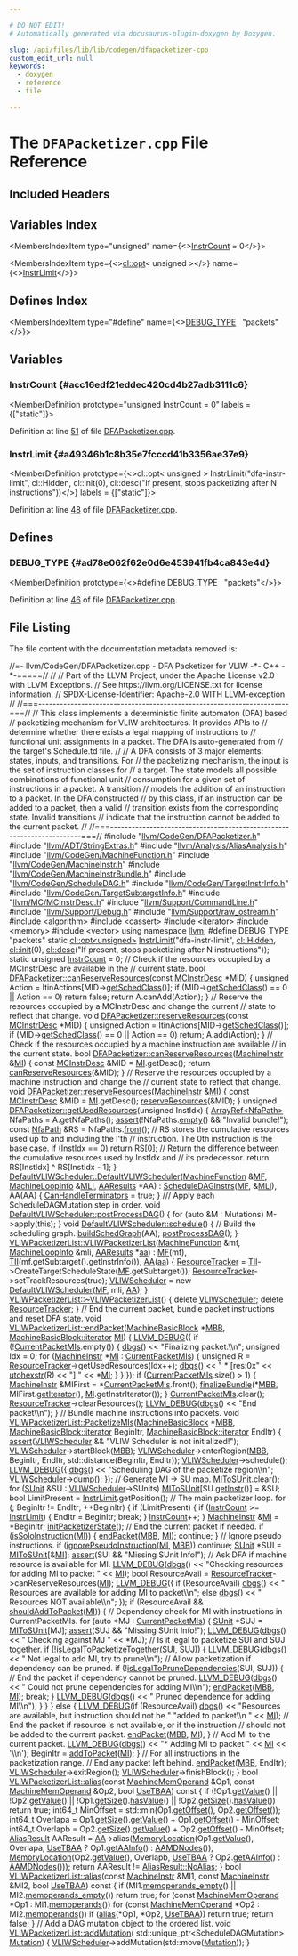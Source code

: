 ```yaml
---

# DO NOT EDIT!
# Automatically generated via docusaurus-plugin-doxygen by Doxygen.

slug: /api/files/lib/lib/codegen/dfapacketizer-cpp
custom_edit_url: null
keywords:
  - doxygen
  - reference
  - file

---
```





# The `DFAPacketizer.cpp` File Reference

<DoxygenPage pluginConfig={pluginConfig}>



## Included Headers

<IncludesList>
<IncludesListItem
  filePath="llvm/CodeGen/DFAPacketizer.h"
  permalink="/docs/api/files/include/include/llvm/include/llvm/codegen/dfapacketizer-h"
  isLocal="true" />
<IncludesListItem
  filePath="llvm/ADT/StringExtras.h"
  permalink="/docs/api/files/include/include/llvm/include/llvm/adt/stringextras-h"
  isLocal="true" />
<IncludesListItem
  filePath="llvm/Analysis/AliasAnalysis.h"
  permalink="/docs/api/files/include/include/llvm/include/llvm/analysis/aliasanalysis-h"
  isLocal="true" />
<IncludesListItem
  filePath="llvm/CodeGen/MachineFunction.h"
  permalink="/docs/api/files/include/include/llvm/include/llvm/codegen/machinefunction-h"
  isLocal="true" />
<IncludesListItem
  filePath="llvm/CodeGen/MachineInstr.h"
  permalink="/docs/api/files/include/include/llvm/include/llvm/codegen/machineinstr-h"
  isLocal="true" />
<IncludesListItem
  filePath="llvm/CodeGen/MachineInstrBundle.h"
  permalink="/docs/api/files/include/include/llvm/include/llvm/codegen/machineinstrbundle-h"
  isLocal="true" />
<IncludesListItem
  filePath="llvm/CodeGen/ScheduleDAG.h"
  permalink="/docs/api/files/include/include/llvm/include/llvm/codegen/scheduledag-h"
  isLocal="true" />
<IncludesListItem
  filePath="llvm/CodeGen/TargetInstrInfo.h"
  permalink="/docs/api/files/include/include/llvm/include/llvm/codegen/targetinstrinfo-h"
  isLocal="true" />
<IncludesListItem
  filePath="llvm/CodeGen/TargetSubtargetInfo.h"
  permalink="/docs/api/files/include/include/llvm/include/llvm/codegen/targetsubtargetinfo-h"
  isLocal="true" />
<IncludesListItem
  filePath="llvm/MC/MCInstrDesc.h"
  permalink="/docs/api/files/include/include/llvm/include/llvm/mc/mcinstrdesc-h"
  isLocal="true" />
<IncludesListItem
  filePath="llvm/Support/CommandLine.h"
  permalink="/docs/api/files/include/include/llvm/include/llvm/support/commandline-h"
  isLocal="true" />
<IncludesListItem
  filePath="llvm/Support/Debug.h"
  permalink="/docs/api/files/include/include/llvm/include/llvm/support/debug-h"
  isLocal="true" />
<IncludesListItem
  filePath="llvm/Support/raw_ostream.h"
  permalink="/docs/api/files/include/include/llvm/include/llvm/support/raw-ostream-h"
  isLocal="true" />
<IncludesListItem
  filePath="algorithm"
  permalink=""
  isLocal="false" />
<IncludesListItem
  filePath="cassert"
  permalink=""
  isLocal="false" />
<IncludesListItem
  filePath="iterator"
  permalink=""
  isLocal="false" />
<IncludesListItem
  filePath="memory"
  permalink=""
  isLocal="false" />
<IncludesListItem
  filePath="vector"
  permalink=""
  isLocal="false" />
</IncludesList>

## Variables Index

<MembersIndex>

<MembersIndexItem
  type="unsigned"
  name={<><a href="#acc16edf21eddec420cd4b27adb3111c6">InstrCount</a> = 0</>}>
</MembersIndexItem>

<MembersIndexItem
  type={<><a href="/docs/api/classes/llvm/cl/opt">cl::opt</a>&lt; unsigned &gt;</>}
  name={<><a href="#a49346b1c8b35e7fcccd41b3356ae37e9">InstrLimit</a></>}>
</MembersIndexItem>

</MembersIndex>

## Defines Index

<MembersIndex>

<MembersIndexItem
  type="#define"
  name={<><a href="#ad78e062f62e0d6e453941fb4ca843e4d">DEBUG&#95;TYPE</a>&nbsp;&nbsp;&nbsp;&quot;packets&quot;</>}>
</MembersIndexItem>

</MembersIndex>


<SectionDefinition>

## Variables

### InstrCount {#acc16edf21eddec420cd4b27adb3111c6}

<MemberDefinition
  prototype="unsigned InstrCount = 0"
  labels = {["static"]}>

Definition at line <a href="#l00051">51</a> of file <a href="/docs/api/files/lib/lib/codegen/dfapacketizer-cpp">DFAPacketizer.cpp</a>.
</MemberDefinition>

### InstrLimit {#a49346b1c8b35e7fcccd41b3356ae37e9}

<MemberDefinition
  prototype={<>cl::opt&lt; unsigned &gt; InstrLimit(&quot;dfa-instr-limit&quot;, cl::Hidden, cl::init(0), cl::desc(&quot;If present, stops packetizing after N instructions&quot;))</>}
  labels = {["static"]}>

Definition at line <a href="#l00048">48</a> of file <a href="/docs/api/files/lib/lib/codegen/dfapacketizer-cpp">DFAPacketizer.cpp</a>.
</MemberDefinition>

</SectionDefinition>

<SectionDefinition>

## Defines

### DEBUG&#95;TYPE {#ad78e062f62e0d6e453941fb4ca843e4d}

<MemberDefinition
  prototype={<>#define DEBUG&#95;TYPE&nbsp;&nbsp;&nbsp;&quot;packets&quot;</>}>

Definition at line <a href="#l00046">46</a> of file <a href="/docs/api/files/lib/lib/codegen/dfapacketizer-cpp">DFAPacketizer.cpp</a>.
</MemberDefinition>

</SectionDefinition>

## File Listing

The file content with the documentation metadata removed is:

<ProgramListing>

<Link id="l00001" /><CodeLine lineNumber="1"><span class="doxyHighlightComment">//=- llvm/CodeGen/DFAPacketizer.cpp - DFA Packetizer for VLIW -&#42;- C++ -&#42;-=====//</span></CodeLine>
<Link id="l00002" /><CodeLine lineNumber="2"><span class="doxyHighlightComment">//</span></CodeLine>
<Link id="l00003" /><CodeLine lineNumber="3"><span class="doxyHighlightComment">// Part of the LLVM Project, under the Apache License v2.0 with LLVM Exceptions.</span></CodeLine>
<Link id="l00004" /><CodeLine lineNumber="4"><span class="doxyHighlightComment">// See https://llvm.org/LICENSE.txt for license information.</span></CodeLine>
<Link id="l00005" /><CodeLine lineNumber="5"><span class="doxyHighlightComment">// SPDX-License-Identifier: Apache-2.0 WITH LLVM-exception</span></CodeLine>
<Link id="l00006" /><CodeLine lineNumber="6"><span class="doxyHighlightComment">//</span></CodeLine>
<Link id="l00007" /><CodeLine lineNumber="7"><span class="doxyHighlightComment">//===----------------------------------------------------------------------===//</span></CodeLine>
<Link id="l00008" /><CodeLine lineNumber="8"><span class="doxyHighlightComment">// This class implements a deterministic finite automaton (DFA) based</span></CodeLine>
<Link id="l00009" /><CodeLine lineNumber="9"><span class="doxyHighlightComment">// packetizing mechanism for VLIW architectures. It provides APIs to</span></CodeLine>
<Link id="l00010" /><CodeLine lineNumber="10"><span class="doxyHighlightComment">// determine whether there exists a legal mapping of instructions to</span></CodeLine>
<Link id="l00011" /><CodeLine lineNumber="11"><span class="doxyHighlightComment">// functional unit assignments in a packet. The DFA is auto-generated from</span></CodeLine>
<Link id="l00012" /><CodeLine lineNumber="12"><span class="doxyHighlightComment">// the target&#39;s Schedule.td file.</span></CodeLine>
<Link id="l00013" /><CodeLine lineNumber="13"><span class="doxyHighlightComment">//</span></CodeLine>
<Link id="l00014" /><CodeLine lineNumber="14"><span class="doxyHighlightComment">// A DFA consists of 3 major elements: states, inputs, and transitions. For</span></CodeLine>
<Link id="l00015" /><CodeLine lineNumber="15"><span class="doxyHighlightComment">// the packetizing mechanism, the input is the set of instruction classes for</span></CodeLine>
<Link id="l00016" /><CodeLine lineNumber="16"><span class="doxyHighlightComment">// a target. The state models all possible combinations of functional unit</span></CodeLine>
<Link id="l00017" /><CodeLine lineNumber="17"><span class="doxyHighlightComment">// consumption for a given set of instructions in a packet. A transition</span></CodeLine>
<Link id="l00018" /><CodeLine lineNumber="18"><span class="doxyHighlightComment">// models the addition of an instruction to a packet. In the DFA constructed</span></CodeLine>
<Link id="l00019" /><CodeLine lineNumber="19"><span class="doxyHighlightComment">// by this class, if an instruction can be added to a packet, then a valid</span></CodeLine>
<Link id="l00020" /><CodeLine lineNumber="20"><span class="doxyHighlightComment">// transition exists from the corresponding state. Invalid transitions</span></CodeLine>
<Link id="l00021" /><CodeLine lineNumber="21"><span class="doxyHighlightComment">// indicate that the instruction cannot be added to the current packet.</span></CodeLine>
<Link id="l00022" /><CodeLine lineNumber="22"><span class="doxyHighlightComment">//</span></CodeLine>
<Link id="l00023" /><CodeLine lineNumber="23"><span class="doxyHighlightComment">//===----------------------------------------------------------------------===//</span></CodeLine>
<Link id="l00024" /><CodeLine lineNumber="24"></CodeLine>
<Link id="l00025" /><CodeLine lineNumber="25"><span class="doxyHighlightPreprocessor">#include &quot;<a href="/docs/api/files/include/include/llvm/include/llvm/codegen/dfapacketizer-h">llvm/CodeGen/DFAPacketizer.h</a>&quot;</span></CodeLine>
<Link id="l00026" /><CodeLine lineNumber="26"><span class="doxyHighlightPreprocessor">#include &quot;<a href="/docs/api/files/include/include/llvm/include/llvm/adt/stringextras-h">llvm/ADT/StringExtras.h</a>&quot;</span></CodeLine>
<Link id="l00027" /><CodeLine lineNumber="27"><span class="doxyHighlightPreprocessor">#include &quot;<a href="/docs/api/files/include/include/llvm/include/llvm/analysis/aliasanalysis-h">llvm/Analysis/AliasAnalysis.h</a>&quot;</span></CodeLine>
<Link id="l00028" /><CodeLine lineNumber="28"><span class="doxyHighlightPreprocessor">#include &quot;<a href="/docs/api/files/include/include/llvm/include/llvm/codegen/machinefunction-h">llvm/CodeGen/MachineFunction.h</a>&quot;</span></CodeLine>
<Link id="l00029" /><CodeLine lineNumber="29"><span class="doxyHighlightPreprocessor">#include &quot;<a href="/docs/api/files/include/include/llvm/include/llvm/codegen/machineinstr-h">llvm/CodeGen/MachineInstr.h</a>&quot;</span></CodeLine>
<Link id="l00030" /><CodeLine lineNumber="30"><span class="doxyHighlightPreprocessor">#include &quot;<a href="/docs/api/files/include/include/llvm/include/llvm/codegen/machineinstrbundle-h">llvm/CodeGen/MachineInstrBundle.h</a>&quot;</span></CodeLine>
<Link id="l00031" /><CodeLine lineNumber="31"><span class="doxyHighlightPreprocessor">#include &quot;<a href="/docs/api/files/include/include/llvm/include/llvm/codegen/scheduledag-h">llvm/CodeGen/ScheduleDAG.h</a>&quot;</span></CodeLine>
<Link id="l00032" /><CodeLine lineNumber="32"><span class="doxyHighlightPreprocessor">#include &quot;<a href="/docs/api/files/include/include/llvm/include/llvm/codegen/targetinstrinfo-h">llvm/CodeGen/TargetInstrInfo.h</a>&quot;</span></CodeLine>
<Link id="l00033" /><CodeLine lineNumber="33"><span class="doxyHighlightPreprocessor">#include &quot;<a href="/docs/api/files/include/include/llvm/include/llvm/codegen/targetsubtargetinfo-h">llvm/CodeGen/TargetSubtargetInfo.h</a>&quot;</span></CodeLine>
<Link id="l00034" /><CodeLine lineNumber="34"><span class="doxyHighlightPreprocessor">#include &quot;<a href="/docs/api/files/include/include/llvm/include/llvm/mc/mcinstrdesc-h">llvm/MC/MCInstrDesc.h</a>&quot;</span></CodeLine>
<Link id="l00035" /><CodeLine lineNumber="35"><span class="doxyHighlightPreprocessor">#include &quot;<a href="/docs/api/files/include/include/llvm/include/llvm/support/commandline-h">llvm/Support/CommandLine.h</a>&quot;</span></CodeLine>
<Link id="l00036" /><CodeLine lineNumber="36"><span class="doxyHighlightPreprocessor">#include &quot;<a href="/docs/api/files/include/include/llvm/include/llvm/support/debug-h">llvm/Support/Debug.h</a>&quot;</span></CodeLine>
<Link id="l00037" /><CodeLine lineNumber="37"><span class="doxyHighlightPreprocessor">#include &quot;<a href="/docs/api/files/include/include/llvm/include/llvm/support/raw-ostream-h">llvm/Support/raw&#95;ostream.h</a>&quot;</span></CodeLine>
<Link id="l00038" /><CodeLine lineNumber="38"><span class="doxyHighlightPreprocessor">#include &lt;algorithm&gt;</span></CodeLine>
<Link id="l00039" /><CodeLine lineNumber="39"><span class="doxyHighlightPreprocessor">#include &lt;cassert&gt;</span></CodeLine>
<Link id="l00040" /><CodeLine lineNumber="40"><span class="doxyHighlightPreprocessor">#include &lt;iterator&gt;</span></CodeLine>
<Link id="l00041" /><CodeLine lineNumber="41"><span class="doxyHighlightPreprocessor">#include &lt;memory&gt;</span></CodeLine>
<Link id="l00042" /><CodeLine lineNumber="42"><span class="doxyHighlightPreprocessor">#include &lt;vector&gt;</span></CodeLine>
<Link id="l00043" /><CodeLine lineNumber="43"></CodeLine>
<Link id="l00044" /><CodeLine lineNumber="44"><span class="doxyHighlightKeyword">using namespace </span><span class="doxyHighlight"><a href="/docs/api/namespaces/llvm">llvm</a>;</span></CodeLine>
<Link id="l00045" /><CodeLine lineNumber="45"></CodeLine>
<Link id="l00046" /><CodeLine lineNumber="46" lineLink="#ad78e062f62e0d6e453941fb4ca843e4d"><span class="doxyHighlightPreprocessor">#define DEBUG&#95;TYPE &quot;packets&quot;</span></CodeLine>
<Link id="l00047" /><CodeLine lineNumber="47"></CodeLine>
<Link id="l00048" /><CodeLine lineNumber="48" lineLink="#a49346b1c8b35e7fcccd41b3356ae37e9"><span class="doxyHighlightKeyword">static</span><span class="doxyHighlight"> <a href="/docs/api/classes/llvm/cl/opt">cl::opt&lt;unsigned&gt;</a> <a href="#a49346b1c8b35e7fcccd41b3356ae37e9">InstrLimit</a>(</span><span class="doxyHighlightStringLiteral">&quot;dfa-instr-limit&quot;</span><span class="doxyHighlight">, <a href="/docs/api/namespaces/llvm/cl/#a68075925a54790e71ca790e1d4f21a40a263ac008d8d31f13ce460395fc4cf7e6">cl::Hidden</a>,</span></CodeLine>
<Link id="l00049" /><CodeLine lineNumber="49"><span class="doxyHighlight">  <a href="/docs/api/namespaces/llvm/cl/#ac12e6a8f3a1b511f0dee2ed6de0ae806">cl::init</a>(0), <a href="/docs/api/structs/llvm/cl/desc">cl::desc</a>(</span><span class="doxyHighlightStringLiteral">&quot;If present, stops packetizing after N instructions&quot;</span><span class="doxyHighlight">));</span></CodeLine>
<Link id="l00050" /><CodeLine lineNumber="50"></CodeLine>
<Link id="l00051" /><CodeLine lineNumber="51" lineLink="#acc16edf21eddec420cd4b27adb3111c6"><span class="doxyHighlightKeyword">static</span><span class="doxyHighlight"> </span><span class="doxyHighlightKeywordType">unsigned</span><span class="doxyHighlight"> <a href="#acc16edf21eddec420cd4b27adb3111c6">InstrCount</a> = 0;</span></CodeLine>
<Link id="l00052" /><CodeLine lineNumber="52"></CodeLine>
<Link id="l00053" /><CodeLine lineNumber="53"><span class="doxyHighlightComment">// Check if the resources occupied by a MCInstrDesc are available in the</span></CodeLine>
<Link id="l00054" /><CodeLine lineNumber="54"><span class="doxyHighlightComment">// current state.</span></CodeLine>
<Link id="l00055" /><CodeLine lineNumber="55" lineLink="/docs/api/classes/llvm/dfapacketizer/#a7d2a8458e65d32d20a3ff84610bef308"><span class="doxyHighlightKeywordType">bool</span><span class="doxyHighlight"> <a href="/docs/api/classes/llvm/dfapacketizer/#a7d2a8458e65d32d20a3ff84610bef308">DFAPacketizer::canReserveResources</a>(</span><span class="doxyHighlightKeyword">const</span><span class="doxyHighlight"> <a href="/docs/api/classes/llvm/mcinstrdesc">MCInstrDesc</a> &#42;MID) &#123;</span></CodeLine>
<Link id="l00056" /><CodeLine lineNumber="56"><span class="doxyHighlight">  </span><span class="doxyHighlightKeywordType">unsigned</span><span class="doxyHighlight"> Action = ItinActions&#91;MID-&gt;<a href="/docs/api/classes/llvm/mcinstrdesc/#a03a564c2840cb8d27314596549fc04b8">getSchedClass</a>()&#93;;</span></CodeLine>
<Link id="l00057" /><CodeLine lineNumber="57"><span class="doxyHighlight">  </span><span class="doxyHighlightKeywordFlow">if</span><span class="doxyHighlight"> (MID-&gt;<a href="/docs/api/classes/llvm/mcinstrdesc/#a03a564c2840cb8d27314596549fc04b8">getSchedClass</a>() == 0 || Action == 0)</span></CodeLine>
<Link id="l00058" /><CodeLine lineNumber="58"><span class="doxyHighlight">    </span><span class="doxyHighlightKeywordFlow">return</span><span class="doxyHighlight"> </span><span class="doxyHighlightKeyword">false</span><span class="doxyHighlight">;</span></CodeLine>
<Link id="l00059" /><CodeLine lineNumber="59"><span class="doxyHighlight">  </span><span class="doxyHighlightKeywordFlow">return</span><span class="doxyHighlight"> A.canAdd(Action);</span></CodeLine>
<Link id="l00060" /><CodeLine lineNumber="60"><span class="doxyHighlight">&#125;</span></CodeLine>
<Link id="l00061" /><CodeLine lineNumber="61"></CodeLine>
<Link id="l00062" /><CodeLine lineNumber="62"><span class="doxyHighlightComment">// Reserve the resources occupied by a MCInstrDesc and change the current</span></CodeLine>
<Link id="l00063" /><CodeLine lineNumber="63"><span class="doxyHighlightComment">// state to reflect that change.</span></CodeLine>
<Link id="l00064" /><CodeLine lineNumber="64" lineLink="/docs/api/classes/llvm/dfapacketizer/#a9d9616a84ad6dd4722956b2765d5017b"><span class="doxyHighlightKeywordType">void</span><span class="doxyHighlight"> <a href="/docs/api/classes/llvm/dfapacketizer/#a9d9616a84ad6dd4722956b2765d5017b">DFAPacketizer::reserveResources</a>(</span><span class="doxyHighlightKeyword">const</span><span class="doxyHighlight"> <a href="/docs/api/classes/llvm/mcinstrdesc">MCInstrDesc</a> &#42;MID) &#123;</span></CodeLine>
<Link id="l00065" /><CodeLine lineNumber="65"><span class="doxyHighlight">  </span><span class="doxyHighlightKeywordType">unsigned</span><span class="doxyHighlight"> Action = ItinActions&#91;MID-&gt;<a href="/docs/api/classes/llvm/mcinstrdesc/#a03a564c2840cb8d27314596549fc04b8">getSchedClass</a>()&#93;;</span></CodeLine>
<Link id="l00066" /><CodeLine lineNumber="66"><span class="doxyHighlight">  </span><span class="doxyHighlightKeywordFlow">if</span><span class="doxyHighlight"> (MID-&gt;<a href="/docs/api/classes/llvm/mcinstrdesc/#a03a564c2840cb8d27314596549fc04b8">getSchedClass</a>() == 0 || Action == 0)</span></CodeLine>
<Link id="l00067" /><CodeLine lineNumber="67"><span class="doxyHighlight">    </span><span class="doxyHighlightKeywordFlow">return</span><span class="doxyHighlight">;</span></CodeLine>
<Link id="l00068" /><CodeLine lineNumber="68"><span class="doxyHighlight">  A.add(Action);</span></CodeLine>
<Link id="l00069" /><CodeLine lineNumber="69"><span class="doxyHighlight">&#125;</span></CodeLine>
<Link id="l00070" /><CodeLine lineNumber="70"></CodeLine>
<Link id="l00071" /><CodeLine lineNumber="71"><span class="doxyHighlightComment">// Check if the resources occupied by a machine instruction are available</span></CodeLine>
<Link id="l00072" /><CodeLine lineNumber="72"><span class="doxyHighlightComment">// in the current state.</span></CodeLine>
<Link id="l00073" /><CodeLine lineNumber="73" lineLink="/docs/api/classes/llvm/dfapacketizer/#aa494c1ccd323f2e4cd325d0ae84287f8"><span class="doxyHighlightKeywordType">bool</span><span class="doxyHighlight"> <a href="/docs/api/classes/llvm/dfapacketizer/#a7d2a8458e65d32d20a3ff84610bef308">DFAPacketizer::canReserveResources</a>(<a href="/docs/api/classes/llvm/machineinstr">MachineInstr</a> &amp;<a href="/docs/api/files/lib/lib/codegen/lib/codegen/globalisel/irtranslator-cpp/#abe44dfdea65b4f7e11e0a608ab708b76">MI</a>) &#123;</span></CodeLine>
<Link id="l00074" /><CodeLine lineNumber="74"><span class="doxyHighlight">  </span><span class="doxyHighlightKeyword">const</span><span class="doxyHighlight"> <a href="/docs/api/classes/llvm/mcinstrdesc">MCInstrDesc</a> &amp;MID = <a href="/docs/api/files/lib/lib/codegen/lib/codegen/globalisel/irtranslator-cpp/#abe44dfdea65b4f7e11e0a608ab708b76">MI</a>.getDesc();</span></CodeLine>
<Link id="l00075" /><CodeLine lineNumber="75"><span class="doxyHighlight">  </span><span class="doxyHighlightKeywordFlow">return</span><span class="doxyHighlight"> <a href="/docs/api/classes/llvm/dfapacketizer/#a7d2a8458e65d32d20a3ff84610bef308">canReserveResources</a>(&amp;MID);</span></CodeLine>
<Link id="l00076" /><CodeLine lineNumber="76"><span class="doxyHighlight">&#125;</span></CodeLine>
<Link id="l00077" /><CodeLine lineNumber="77"></CodeLine>
<Link id="l00078" /><CodeLine lineNumber="78"><span class="doxyHighlightComment">// Reserve the resources occupied by a machine instruction and change the</span></CodeLine>
<Link id="l00079" /><CodeLine lineNumber="79"><span class="doxyHighlightComment">// current state to reflect that change.</span></CodeLine>
<Link id="l00080" /><CodeLine lineNumber="80" lineLink="/docs/api/classes/llvm/dfapacketizer/#ab125ad75eb5ad112b53b0877d6b0585a"><span class="doxyHighlightKeywordType">void</span><span class="doxyHighlight"> <a href="/docs/api/classes/llvm/dfapacketizer/#a9d9616a84ad6dd4722956b2765d5017b">DFAPacketizer::reserveResources</a>(<a href="/docs/api/classes/llvm/machineinstr">MachineInstr</a> &amp;<a href="/docs/api/files/lib/lib/codegen/lib/codegen/globalisel/irtranslator-cpp/#abe44dfdea65b4f7e11e0a608ab708b76">MI</a>) &#123;</span></CodeLine>
<Link id="l00081" /><CodeLine lineNumber="81"><span class="doxyHighlight">  </span><span class="doxyHighlightKeyword">const</span><span class="doxyHighlight"> <a href="/docs/api/classes/llvm/mcinstrdesc">MCInstrDesc</a> &amp;MID = <a href="/docs/api/files/lib/lib/codegen/lib/codegen/globalisel/irtranslator-cpp/#abe44dfdea65b4f7e11e0a608ab708b76">MI</a>.getDesc();</span></CodeLine>
<Link id="l00082" /><CodeLine lineNumber="82"><span class="doxyHighlight">  <a href="/docs/api/classes/llvm/dfapacketizer/#a9d9616a84ad6dd4722956b2765d5017b">reserveResources</a>(&amp;MID);</span></CodeLine>
<Link id="l00083" /><CodeLine lineNumber="83"><span class="doxyHighlight">&#125;</span></CodeLine>
<Link id="l00084" /><CodeLine lineNumber="84"></CodeLine>
<Link id="l00085" /><CodeLine lineNumber="85" lineLink="/docs/api/classes/llvm/dfapacketizer/#a0afd27b8b7741b32607d3c24dd91eff5"><span class="doxyHighlightKeywordType">unsigned</span><span class="doxyHighlight"> <a href="/docs/api/classes/llvm/dfapacketizer/#a0afd27b8b7741b32607d3c24dd91eff5">DFAPacketizer::getUsedResources</a>(</span><span class="doxyHighlightKeywordType">unsigned</span><span class="doxyHighlight"> InstIdx) &#123;</span></CodeLine>
<Link id="l00086" /><CodeLine lineNumber="86"><span class="doxyHighlight">  <a href="/docs/api/classes/llvm/arrayref">ArrayRef&lt;NfaPath&gt;</a> NfaPaths = A.getNfaPaths();</span></CodeLine>
<Link id="l00087" /><CodeLine lineNumber="87"><span class="doxyHighlight">  <a href="/docs/api/files/lib/lib/target/lib/target/amdgpu/silowercontrolflow-cpp/#a4868c5d81c5ccc98c47aeab6244346a0">assert</a>(!NfaPaths.<a href="/docs/api/classes/llvm/arrayref/#ac835b8735b1b2faec0efdca236e37d94">empty</a>() &amp;&amp; </span><span class="doxyHighlightStringLiteral">&quot;Invalid bundle!&quot;</span><span class="doxyHighlight">);</span></CodeLine>
<Link id="l00088" /><CodeLine lineNumber="88"><span class="doxyHighlight">  </span><span class="doxyHighlightKeyword">const</span><span class="doxyHighlight"> <a href="/docs/api/namespaces/llvm/#a7c51673db3dd1c6d2088fc30224393d3">NfaPath</a> &amp;RS = NfaPaths.<a href="/docs/api/classes/llvm/arrayref/#a721fc555cb3d8dc2a1a680dcc2ce69b2">front</a>();</span></CodeLine>
<Link id="l00089" /><CodeLine lineNumber="89"></CodeLine>
<Link id="l00090" /><CodeLine lineNumber="90"><span class="doxyHighlight">  </span><span class="doxyHighlightComment">// RS stores the cumulative resources used up to and including the I&#39;th</span></CodeLine>
<Link id="l00091" /><CodeLine lineNumber="91"><span class="doxyHighlight">  </span><span class="doxyHighlightComment">// instruction. The 0th instruction is the base case.</span></CodeLine>
<Link id="l00092" /><CodeLine lineNumber="92"><span class="doxyHighlight">  </span><span class="doxyHighlightKeywordFlow">if</span><span class="doxyHighlight"> (InstIdx == 0)</span></CodeLine>
<Link id="l00093" /><CodeLine lineNumber="93"><span class="doxyHighlight">    </span><span class="doxyHighlightKeywordFlow">return</span><span class="doxyHighlight"> RS&#91;0&#93;;</span></CodeLine>
<Link id="l00094" /><CodeLine lineNumber="94"><span class="doxyHighlight">  </span><span class="doxyHighlightComment">// Return the difference between the cumulative resources used by InstIdx and</span></CodeLine>
<Link id="l00095" /><CodeLine lineNumber="95"><span class="doxyHighlight">  </span><span class="doxyHighlightComment">// its predecessor.</span></CodeLine>
<Link id="l00096" /><CodeLine lineNumber="96"><span class="doxyHighlight">  </span><span class="doxyHighlightKeywordFlow">return</span><span class="doxyHighlight"> RS&#91;InstIdx&#93; ^ RS&#91;InstIdx - 1&#93;;</span></CodeLine>
<Link id="l00097" /><CodeLine lineNumber="97"><span class="doxyHighlight">&#125;</span></CodeLine>
<Link id="l00098" /><CodeLine lineNumber="98"></CodeLine>
<Link id="l00099" /><CodeLine lineNumber="99" lineLink="/docs/api/classes/llvm/defaultvliwscheduler/#a7c1a62bfba2908fff478bff6b2242d23"><span class="doxyHighlight"><a href="/docs/api/classes/llvm/defaultvliwscheduler/#a7c1a62bfba2908fff478bff6b2242d23">DefaultVLIWScheduler::DefaultVLIWScheduler</a>(<a href="/docs/api/classes/llvm/machinefunction">MachineFunction</a> &amp;<a href="/docs/api/classes/llvm/scheduledag/#a5a3d3d075a208011a24a0918b58d7daa">MF</a>,</span></CodeLine>
<Link id="l00100" /><CodeLine lineNumber="100"><span class="doxyHighlight">                                           <a href="/docs/api/classes/llvm/machineloopinfo">MachineLoopInfo</a> &amp;<a href="/docs/api/classes/llvm/scheduledaginstrs/#ad2b3e1939f6f39819ad55c714deefad6">MLI</a>,</span></CodeLine>
<Link id="l00101" /><CodeLine lineNumber="101"><span class="doxyHighlight">                                           <a href="/docs/api/classes/llvm/aaresults">AAResults</a> &#42;AA)</span></CodeLine>
<Link id="l00102" /><CodeLine lineNumber="102"><span class="doxyHighlight">    : <a href="/docs/api/classes/llvm/scheduledaginstrs/#a5bcb745a3e78c329d1431608b1f51c25">ScheduleDAGInstrs</a>(<a href="/docs/api/classes/llvm/scheduledag/#a5a3d3d075a208011a24a0918b58d7daa">MF</a>, &amp;<a href="/docs/api/classes/llvm/scheduledaginstrs/#ad2b3e1939f6f39819ad55c714deefad6">MLI</a>), AA(AA) &#123;</span></CodeLine>
<Link id="l00103" /><CodeLine lineNumber="103"><span class="doxyHighlight">  <a href="/docs/api/classes/llvm/scheduledaginstrs/#a2ad332011e2040d133de24f33cf3f4cd">CanHandleTerminators</a> = </span><span class="doxyHighlightKeyword">true</span><span class="doxyHighlight">;</span></CodeLine>
<Link id="l00104" /><CodeLine lineNumber="104"><span class="doxyHighlight">&#125;</span></CodeLine>
<Link id="l00105" /><CodeLine lineNumber="105"></CodeLine>
<Link id="l00106" /><CodeLine lineNumber="106"><span class="doxyHighlightComment">/// Apply each ScheduleDAGMutation step in order.</span></CodeLine>
<Link id="l00107" /><CodeLine lineNumber="107" lineLink="/docs/api/classes/llvm/defaultvliwscheduler/#a2203099858cd3897b63e5361be52a1cd"><span class="doxyHighlightKeywordType">void</span><span class="doxyHighlight"> <a href="/docs/api/classes/llvm/defaultvliwscheduler/#a2203099858cd3897b63e5361be52a1cd">DefaultVLIWScheduler::postProcessDAG</a>() &#123;</span></CodeLine>
<Link id="l00108" /><CodeLine lineNumber="108"><span class="doxyHighlight">  </span><span class="doxyHighlightKeywordFlow">for</span><span class="doxyHighlight"> (</span><span class="doxyHighlightKeyword">auto</span><span class="doxyHighlight"> &amp;M : Mutations)</span></CodeLine>
<Link id="l00109" /><CodeLine lineNumber="109"><span class="doxyHighlight">    M-&gt;apply(</span><span class="doxyHighlightKeyword">this</span><span class="doxyHighlight">);</span></CodeLine>
<Link id="l00110" /><CodeLine lineNumber="110"><span class="doxyHighlight">&#125;</span></CodeLine>
<Link id="l00111" /><CodeLine lineNumber="111"></CodeLine>
<Link id="l00112" /><CodeLine lineNumber="112" lineLink="/docs/api/classes/llvm/defaultvliwscheduler/#a72b9c4f9a9fe8ef321b387a3cfca73cd"><span class="doxyHighlightKeywordType">void</span><span class="doxyHighlight"> <a href="/docs/api/classes/llvm/defaultvliwscheduler/#a72b9c4f9a9fe8ef321b387a3cfca73cd">DefaultVLIWScheduler::schedule</a>() &#123;</span></CodeLine>
<Link id="l00113" /><CodeLine lineNumber="113"><span class="doxyHighlight">  </span><span class="doxyHighlightComment">// Build the scheduling graph.</span></CodeLine>
<Link id="l00114" /><CodeLine lineNumber="114"><span class="doxyHighlight">  <a href="/docs/api/classes/llvm/scheduledaginstrs/#ab580983de4f7b69ebcca992be9cb3223">buildSchedGraph</a>(AA);</span></CodeLine>
<Link id="l00115" /><CodeLine lineNumber="115"><span class="doxyHighlight">  <a href="/docs/api/classes/llvm/defaultvliwscheduler/#a2203099858cd3897b63e5361be52a1cd">postProcessDAG</a>();</span></CodeLine>
<Link id="l00116" /><CodeLine lineNumber="116"><span class="doxyHighlight">&#125;</span></CodeLine>
<Link id="l00117" /><CodeLine lineNumber="117"></CodeLine>
<Link id="l00118" /><CodeLine lineNumber="118" lineLink="/docs/api/classes/llvm/vliwpacketizerlist/#a1535a24a0c1b6049bba8cce276f8033f"><span class="doxyHighlight"><a href="/docs/api/classes/llvm/vliwpacketizerlist/#a1535a24a0c1b6049bba8cce276f8033f">VLIWPacketizerList::VLIWPacketizerList</a>(<a href="/docs/api/classes/llvm/machinefunction">MachineFunction</a> &amp;mf,</span></CodeLine>
<Link id="l00119" /><CodeLine lineNumber="119"><span class="doxyHighlight">                                       <a href="/docs/api/classes/llvm/machineloopinfo">MachineLoopInfo</a> &amp;mli, <a href="/docs/api/classes/llvm/aaresults">AAResults</a> &#42;<a href="/docs/api/files/lib/lib/analysis/aliasanalysis-cpp/#a74b87337454200d4d33f80c4663dc5e5">aa</a>)</span></CodeLine>
<Link id="l00120" /><CodeLine lineNumber="120"><span class="doxyHighlight">    : <a href="/docs/api/classes/llvm/vliwpacketizerlist/#a12b3d85290b815a7b870ea1b841d4288">MF</a>(mf), <a href="/docs/api/classes/llvm/vliwpacketizerlist/#a4f50fd2b4dcd0bfcb409df2903776f45">TII</a>(mf.getSubtarget().getInstrInfo()), <a href="/docs/api/classes/llvm/vliwpacketizerlist/#a34cd7219145832625cfe1d7b5b873c7d">AA</a>(<a href="/docs/api/files/lib/lib/analysis/aliasanalysis-cpp/#a74b87337454200d4d33f80c4663dc5e5">aa</a>) &#123;</span></CodeLine>
<Link id="l00121" /><CodeLine lineNumber="121"><span class="doxyHighlight">  <a href="/docs/api/classes/llvm/vliwpacketizerlist/#aa563675151ea61dfc14e8dd078327bc9">ResourceTracker</a> = <a href="/docs/api/classes/llvm/vliwpacketizerlist/#a4f50fd2b4dcd0bfcb409df2903776f45">TII</a>-&gt;CreateTargetScheduleState(<a href="/docs/api/classes/llvm/vliwpacketizerlist/#a12b3d85290b815a7b870ea1b841d4288">MF</a>.getSubtarget());</span></CodeLine>
<Link id="l00122" /><CodeLine lineNumber="122"><span class="doxyHighlight">  <a href="/docs/api/classes/llvm/vliwpacketizerlist/#aa563675151ea61dfc14e8dd078327bc9">ResourceTracker</a>-&gt;setTrackResources(</span><span class="doxyHighlightKeyword">true</span><span class="doxyHighlight">);</span></CodeLine>
<Link id="l00123" /><CodeLine lineNumber="123"><span class="doxyHighlight">  <a href="/docs/api/classes/llvm/vliwpacketizerlist/#a8bc4ef70bbaad0768409bc9bc56865ea">VLIWScheduler</a> = </span><span class="doxyHighlightKeyword">new</span><span class="doxyHighlight"> <a href="/docs/api/classes/llvm/defaultvliwscheduler">DefaultVLIWScheduler</a>(<a href="/docs/api/classes/llvm/vliwpacketizerlist/#a12b3d85290b815a7b870ea1b841d4288">MF</a>, mli, <a href="/docs/api/classes/llvm/vliwpacketizerlist/#a34cd7219145832625cfe1d7b5b873c7d">AA</a>);</span></CodeLine>
<Link id="l00124" /><CodeLine lineNumber="124"><span class="doxyHighlight">&#125;</span></CodeLine>
<Link id="l00125" /><CodeLine lineNumber="125"></CodeLine>
<Link id="l00126" /><CodeLine lineNumber="126" lineLink="/docs/api/classes/llvm/vliwpacketizerlist/#a99817b33ea35dd4c95d91d34d1f94a43"><span class="doxyHighlight"><a href="/docs/api/classes/llvm/vliwpacketizerlist/#a99817b33ea35dd4c95d91d34d1f94a43">VLIWPacketizerList::~VLIWPacketizerList</a>() &#123;</span></CodeLine>
<Link id="l00127" /><CodeLine lineNumber="127"><span class="doxyHighlight">  </span><span class="doxyHighlightKeyword">delete</span><span class="doxyHighlight"> <a href="/docs/api/classes/llvm/vliwpacketizerlist/#a8bc4ef70bbaad0768409bc9bc56865ea">VLIWScheduler</a>;</span></CodeLine>
<Link id="l00128" /><CodeLine lineNumber="128"><span class="doxyHighlight">  </span><span class="doxyHighlightKeyword">delete</span><span class="doxyHighlight"> <a href="/docs/api/classes/llvm/vliwpacketizerlist/#aa563675151ea61dfc14e8dd078327bc9">ResourceTracker</a>;</span></CodeLine>
<Link id="l00129" /><CodeLine lineNumber="129"><span class="doxyHighlight">&#125;</span></CodeLine>
<Link id="l00130" /><CodeLine lineNumber="130"></CodeLine>
<Link id="l00131" /><CodeLine lineNumber="131"><span class="doxyHighlightComment">// End the current packet, bundle packet instructions and reset DFA state.</span></CodeLine>
<Link id="l00132" /><CodeLine lineNumber="132" lineLink="/docs/api/classes/llvm/vliwpacketizerlist/#ac05188b9f403d9279681683e2a7b3d3e"><span class="doxyHighlightKeywordType">void</span><span class="doxyHighlight"> <a href="/docs/api/classes/llvm/vliwpacketizerlist/#ac05188b9f403d9279681683e2a7b3d3e">VLIWPacketizerList::endPacket</a>(<a href="/docs/api/classes/llvm/machinebasicblock">MachineBasicBlock</a> &#42;<a href="/docs/api/files/lib/lib/target/lib/target/arm/armslshardening-cpp/#a5958512eae2979bd2eb383977996a600">MBB</a>,</span></CodeLine>
<Link id="l00133" /><CodeLine lineNumber="133"><span class="doxyHighlight">                                   <a href="/docs/api/classes/llvm/machinebasicblock/#ae34c996b58df9b9ce6695a0c8b70c533">MachineBasicBlock::iterator</a> <a href="/docs/api/files/lib/lib/codegen/lib/codegen/globalisel/irtranslator-cpp/#abe44dfdea65b4f7e11e0a608ab708b76">MI</a>) &#123;</span></CodeLine>
<Link id="l00134" /><CodeLine lineNumber="134"><span class="doxyHighlight">  <a href="/docs/api/files/include/include/llvm/include/llvm/support/debug-h/#a196897517069dda1bdb549e24468f7d7">LLVM&#95;DEBUG</a>(&#123;</span></CodeLine>
<Link id="l00135" /><CodeLine lineNumber="135"><span class="doxyHighlight">    </span><span class="doxyHighlightKeywordFlow">if</span><span class="doxyHighlight"> (!<a href="/docs/api/classes/llvm/vliwpacketizerlist/#a6ce4208a9adff0d4c41486339da72880">CurrentPacketMIs</a>.empty()) &#123;</span></CodeLine>
<Link id="l00136" /><CodeLine lineNumber="136"><span class="doxyHighlight">      <a href="/docs/api/namespaces/llvm/#a7c46c742c31be54870e2038048e6b391">dbgs</a>() &lt;&lt; </span><span class="doxyHighlightStringLiteral">&quot;Finalizing packet:\\n&quot;</span><span class="doxyHighlight">;</span></CodeLine>
<Link id="l00137" /><CodeLine lineNumber="137"><span class="doxyHighlight">      </span><span class="doxyHighlightKeywordType">unsigned</span><span class="doxyHighlight"> Idx = 0;</span></CodeLine>
<Link id="l00138" /><CodeLine lineNumber="138"><span class="doxyHighlight">      </span><span class="doxyHighlightKeywordFlow">for</span><span class="doxyHighlight"> (<a href="/docs/api/classes/llvm/machineinstr">MachineInstr</a> &#42;<a href="/docs/api/files/lib/lib/codegen/lib/codegen/globalisel/irtranslator-cpp/#abe44dfdea65b4f7e11e0a608ab708b76">MI</a> : <a href="/docs/api/classes/llvm/vliwpacketizerlist/#a6ce4208a9adff0d4c41486339da72880">CurrentPacketMIs</a>) &#123;</span></CodeLine>
<Link id="l00139" /><CodeLine lineNumber="139"><span class="doxyHighlight">        </span><span class="doxyHighlightKeywordType">unsigned</span><span class="doxyHighlight"> R = <a href="/docs/api/classes/llvm/vliwpacketizerlist/#aa563675151ea61dfc14e8dd078327bc9">ResourceTracker</a>-&gt;getUsedResources(Idx++);</span></CodeLine>
<Link id="l00140" /><CodeLine lineNumber="140"><span class="doxyHighlight">        <a href="/docs/api/namespaces/llvm/#a7c46c742c31be54870e2038048e6b391">dbgs</a>() &lt;&lt; </span><span class="doxyHighlightStringLiteral">&quot; &#42; &#91;res:0x&quot;</span><span class="doxyHighlight"> &lt;&lt; <a href="/docs/api/namespaces/llvm/#a3beda524b0772ca36035db4399a6a571">utohexstr</a>(R) &lt;&lt; </span><span class="doxyHighlightStringLiteral">&quot;&#93; &quot;</span><span class="doxyHighlight"> &lt;&lt; &#42;<a href="/docs/api/files/lib/lib/codegen/lib/codegen/globalisel/irtranslator-cpp/#abe44dfdea65b4f7e11e0a608ab708b76">MI</a>;</span></CodeLine>
<Link id="l00141" /><CodeLine lineNumber="141"><span class="doxyHighlight">      &#125;</span></CodeLine>
<Link id="l00142" /><CodeLine lineNumber="142"><span class="doxyHighlight">    &#125;</span></CodeLine>
<Link id="l00143" /><CodeLine lineNumber="143"><span class="doxyHighlight">  &#125;);</span></CodeLine>
<Link id="l00144" /><CodeLine lineNumber="144"><span class="doxyHighlight">  </span><span class="doxyHighlightKeywordFlow">if</span><span class="doxyHighlight"> (<a href="/docs/api/classes/llvm/vliwpacketizerlist/#a6ce4208a9adff0d4c41486339da72880">CurrentPacketMIs</a>.size() &gt; 1) &#123;</span></CodeLine>
<Link id="l00145" /><CodeLine lineNumber="145"><span class="doxyHighlight">    <a href="/docs/api/classes/llvm/machineinstr">MachineInstr</a> &amp;MIFirst = &#42;<a href="/docs/api/classes/llvm/vliwpacketizerlist/#a6ce4208a9adff0d4c41486339da72880">CurrentPacketMIs</a>.front();</span></CodeLine>
<Link id="l00146" /><CodeLine lineNumber="146"><span class="doxyHighlight">    <a href="/docs/api/namespaces/llvm/#a077981b5798a5d7a95cec16ece863aeb">finalizeBundle</a>(&#42;<a href="/docs/api/files/lib/lib/target/lib/target/arm/armslshardening-cpp/#a5958512eae2979bd2eb383977996a600">MBB</a>, MIFirst.<a href="/docs/api/classes/llvm/ilist-node-impl/#af719fc783be6589465137d997701a432">getIterator</a>(), <a href="/docs/api/files/lib/lib/codegen/lib/codegen/globalisel/irtranslator-cpp/#abe44dfdea65b4f7e11e0a608ab708b76">MI</a>.getInstrIterator());</span></CodeLine>
<Link id="l00147" /><CodeLine lineNumber="147"><span class="doxyHighlight">  &#125;</span></CodeLine>
<Link id="l00148" /><CodeLine lineNumber="148"><span class="doxyHighlight">  <a href="/docs/api/classes/llvm/vliwpacketizerlist/#a6ce4208a9adff0d4c41486339da72880">CurrentPacketMIs</a>.clear();</span></CodeLine>
<Link id="l00149" /><CodeLine lineNumber="149"><span class="doxyHighlight">  <a href="/docs/api/classes/llvm/vliwpacketizerlist/#aa563675151ea61dfc14e8dd078327bc9">ResourceTracker</a>-&gt;clearResources();</span></CodeLine>
<Link id="l00150" /><CodeLine lineNumber="150"><span class="doxyHighlight">  <a href="/docs/api/files/include/include/llvm/include/llvm/support/debug-h/#a196897517069dda1bdb549e24468f7d7">LLVM&#95;DEBUG</a>(<a href="/docs/api/namespaces/llvm/#a7c46c742c31be54870e2038048e6b391">dbgs</a>() &lt;&lt; </span><span class="doxyHighlightStringLiteral">&quot;End packet\\n&quot;</span><span class="doxyHighlight">);</span></CodeLine>
<Link id="l00151" /><CodeLine lineNumber="151"><span class="doxyHighlight">&#125;</span></CodeLine>
<Link id="l00152" /><CodeLine lineNumber="152"></CodeLine>
<Link id="l00153" /><CodeLine lineNumber="153"><span class="doxyHighlightComment">// Bundle machine instructions into packets.</span></CodeLine>
<Link id="l00154" /><CodeLine lineNumber="154" lineLink="/docs/api/classes/llvm/vliwpacketizerlist/#acfb2315913d694fb3f1144279ab75a85"><span class="doxyHighlightKeywordType">void</span><span class="doxyHighlight"> <a href="/docs/api/classes/llvm/vliwpacketizerlist/#acfb2315913d694fb3f1144279ab75a85">VLIWPacketizerList::PacketizeMIs</a>(<a href="/docs/api/classes/llvm/machinebasicblock">MachineBasicBlock</a> &#42;<a href="/docs/api/files/lib/lib/target/lib/target/arm/armslshardening-cpp/#a5958512eae2979bd2eb383977996a600">MBB</a>,</span></CodeLine>
<Link id="l00155" /><CodeLine lineNumber="155"><span class="doxyHighlight">                                      <a href="/docs/api/classes/llvm/machinebasicblock/#ae34c996b58df9b9ce6695a0c8b70c533">MachineBasicBlock::iterator</a> BeginItr,</span></CodeLine>
<Link id="l00156" /><CodeLine lineNumber="156"><span class="doxyHighlight">                                      <a href="/docs/api/classes/llvm/machinebasicblock/#ae34c996b58df9b9ce6695a0c8b70c533">MachineBasicBlock::iterator</a> EndItr) &#123;</span></CodeLine>
<Link id="l00157" /><CodeLine lineNumber="157"><span class="doxyHighlight">  <a href="/docs/api/files/lib/lib/target/lib/target/amdgpu/silowercontrolflow-cpp/#a4868c5d81c5ccc98c47aeab6244346a0">assert</a>(<a href="/docs/api/classes/llvm/vliwpacketizerlist/#a8bc4ef70bbaad0768409bc9bc56865ea">VLIWScheduler</a> &amp;&amp; </span><span class="doxyHighlightStringLiteral">&quot;VLIW Scheduler is not initialized!&quot;</span><span class="doxyHighlight">);</span></CodeLine>
<Link id="l00158" /><CodeLine lineNumber="158"><span class="doxyHighlight">  <a href="/docs/api/classes/llvm/vliwpacketizerlist/#a8bc4ef70bbaad0768409bc9bc56865ea">VLIWScheduler</a>-&gt;startBlock(<a href="/docs/api/files/lib/lib/target/lib/target/arm/armslshardening-cpp/#a5958512eae2979bd2eb383977996a600">MBB</a>);</span></CodeLine>
<Link id="l00159" /><CodeLine lineNumber="159"><span class="doxyHighlight">  <a href="/docs/api/classes/llvm/vliwpacketizerlist/#a8bc4ef70bbaad0768409bc9bc56865ea">VLIWScheduler</a>-&gt;enterRegion(<a href="/docs/api/files/lib/lib/target/lib/target/arm/armslshardening-cpp/#a5958512eae2979bd2eb383977996a600">MBB</a>, BeginItr, EndItr,</span></CodeLine>
<Link id="l00160" /><CodeLine lineNumber="160"><span class="doxyHighlight">                             std::distance(BeginItr, EndItr));</span></CodeLine>
<Link id="l00161" /><CodeLine lineNumber="161"><span class="doxyHighlight">  <a href="/docs/api/classes/llvm/vliwpacketizerlist/#a8bc4ef70bbaad0768409bc9bc56865ea">VLIWScheduler</a>-&gt;schedule();</span></CodeLine>
<Link id="l00162" /><CodeLine lineNumber="162"></CodeLine>
<Link id="l00163" /><CodeLine lineNumber="163"><span class="doxyHighlight">  <a href="/docs/api/files/include/include/llvm/include/llvm/support/debug-h/#a196897517069dda1bdb549e24468f7d7">LLVM&#95;DEBUG</a>(&#123;</span></CodeLine>
<Link id="l00164" /><CodeLine lineNumber="164"><span class="doxyHighlight">    <a href="/docs/api/namespaces/llvm/#a7c46c742c31be54870e2038048e6b391">dbgs</a>() &lt;&lt; </span><span class="doxyHighlightStringLiteral">&quot;Scheduling DAG of the packetize region\\n&quot;</span><span class="doxyHighlight">;</span></CodeLine>
<Link id="l00165" /><CodeLine lineNumber="165"><span class="doxyHighlight">    <a href="/docs/api/classes/llvm/vliwpacketizerlist/#a8bc4ef70bbaad0768409bc9bc56865ea">VLIWScheduler</a>-&gt;dump();</span></CodeLine>
<Link id="l00166" /><CodeLine lineNumber="166"><span class="doxyHighlight">  &#125;);</span></CodeLine>
<Link id="l00167" /><CodeLine lineNumber="167"></CodeLine>
<Link id="l00168" /><CodeLine lineNumber="168"><span class="doxyHighlight">  </span><span class="doxyHighlightComment">// Generate MI -&gt; SU map.</span></CodeLine>
<Link id="l00169" /><CodeLine lineNumber="169"><span class="doxyHighlight">  <a href="/docs/api/classes/llvm/vliwpacketizerlist/#a73fbb834524be9f7106e907bff83cf06">MIToSUnit</a>.clear();</span></CodeLine>
<Link id="l00170" /><CodeLine lineNumber="170"><span class="doxyHighlight">  </span><span class="doxyHighlightKeywordFlow">for</span><span class="doxyHighlight"> (<a href="/docs/api/classes/llvm/sunit">SUnit</a> &amp;SU : <a href="/docs/api/classes/llvm/vliwpacketizerlist/#a8bc4ef70bbaad0768409bc9bc56865ea">VLIWScheduler</a>-&gt;SUnits)</span></CodeLine>
<Link id="l00171" /><CodeLine lineNumber="171"><span class="doxyHighlight">    <a href="/docs/api/classes/llvm/vliwpacketizerlist/#a73fbb834524be9f7106e907bff83cf06">MIToSUnit</a>&#91;SU.<a href="/docs/api/classes/llvm/sunit/#afc98c2c5417cad1a90fc4fe241fe8ba4">getInstr</a>()&#93; = &amp;SU;</span></CodeLine>
<Link id="l00172" /><CodeLine lineNumber="172"></CodeLine>
<Link id="l00173" /><CodeLine lineNumber="173"><span class="doxyHighlight">  </span><span class="doxyHighlightKeywordType">bool</span><span class="doxyHighlight"> LimitPresent = <a href="#a49346b1c8b35e7fcccd41b3356ae37e9">InstrLimit</a>.getPosition();</span></CodeLine>
<Link id="l00174" /><CodeLine lineNumber="174"></CodeLine>
<Link id="l00175" /><CodeLine lineNumber="175"><span class="doxyHighlight">  </span><span class="doxyHighlightComment">// The main packetizer loop.</span></CodeLine>
<Link id="l00176" /><CodeLine lineNumber="176"><span class="doxyHighlight">  </span><span class="doxyHighlightKeywordFlow">for</span><span class="doxyHighlight"> (; BeginItr != EndItr; ++BeginItr) &#123;</span></CodeLine>
<Link id="l00177" /><CodeLine lineNumber="177"><span class="doxyHighlight">    </span><span class="doxyHighlightKeywordFlow">if</span><span class="doxyHighlight"> (LimitPresent) &#123;</span></CodeLine>
<Link id="l00178" /><CodeLine lineNumber="178"><span class="doxyHighlight">      </span><span class="doxyHighlightKeywordFlow">if</span><span class="doxyHighlight"> (<a href="#acc16edf21eddec420cd4b27adb3111c6">InstrCount</a> &gt;= <a href="#a49346b1c8b35e7fcccd41b3356ae37e9">InstrLimit</a>) &#123;</span></CodeLine>
<Link id="l00179" /><CodeLine lineNumber="179"><span class="doxyHighlight">        EndItr = BeginItr;</span></CodeLine>
<Link id="l00180" /><CodeLine lineNumber="180"><span class="doxyHighlight">        </span><span class="doxyHighlightKeywordFlow">break</span><span class="doxyHighlight">;</span></CodeLine>
<Link id="l00181" /><CodeLine lineNumber="181"><span class="doxyHighlight">      &#125;</span></CodeLine>
<Link id="l00182" /><CodeLine lineNumber="182"><span class="doxyHighlight">      <a href="#acc16edf21eddec420cd4b27adb3111c6">InstrCount</a>++;</span></CodeLine>
<Link id="l00183" /><CodeLine lineNumber="183"><span class="doxyHighlight">    &#125;</span></CodeLine>
<Link id="l00184" /><CodeLine lineNumber="184"><span class="doxyHighlight">    <a href="/docs/api/classes/llvm/machineinstr">MachineInstr</a> &amp;<a href="/docs/api/files/lib/lib/codegen/lib/codegen/globalisel/irtranslator-cpp/#abe44dfdea65b4f7e11e0a608ab708b76">MI</a> = &#42;BeginItr;</span></CodeLine>
<Link id="l00185" /><CodeLine lineNumber="185"><span class="doxyHighlight">    <a href="/docs/api/classes/llvm/vliwpacketizerlist/#ab3369d49af4b9e73ea4946d83113cda5">initPacketizerState</a>();</span></CodeLine>
<Link id="l00186" /><CodeLine lineNumber="186"></CodeLine>
<Link id="l00187" /><CodeLine lineNumber="187"><span class="doxyHighlight">    </span><span class="doxyHighlightComment">// End the current packet if needed.</span></CodeLine>
<Link id="l00188" /><CodeLine lineNumber="188"><span class="doxyHighlight">    </span><span class="doxyHighlightKeywordFlow">if</span><span class="doxyHighlight"> (<a href="/docs/api/classes/llvm/vliwpacketizerlist/#a19245ba7597bdc448d2d9f21865e2b64">isSoloInstruction</a>(<a href="/docs/api/files/lib/lib/codegen/lib/codegen/globalisel/irtranslator-cpp/#abe44dfdea65b4f7e11e0a608ab708b76">MI</a>)) &#123;</span></CodeLine>
<Link id="l00189" /><CodeLine lineNumber="189"><span class="doxyHighlight">      <a href="/docs/api/classes/llvm/vliwpacketizerlist/#ac05188b9f403d9279681683e2a7b3d3e">endPacket</a>(<a href="/docs/api/files/lib/lib/target/lib/target/arm/armslshardening-cpp/#a5958512eae2979bd2eb383977996a600">MBB</a>, <a href="/docs/api/files/lib/lib/codegen/lib/codegen/globalisel/irtranslator-cpp/#abe44dfdea65b4f7e11e0a608ab708b76">MI</a>);</span></CodeLine>
<Link id="l00190" /><CodeLine lineNumber="190"><span class="doxyHighlight">      </span><span class="doxyHighlightKeywordFlow">continue</span><span class="doxyHighlight">;</span></CodeLine>
<Link id="l00191" /><CodeLine lineNumber="191"><span class="doxyHighlight">    &#125;</span></CodeLine>
<Link id="l00192" /><CodeLine lineNumber="192"></CodeLine>
<Link id="l00193" /><CodeLine lineNumber="193"><span class="doxyHighlight">    </span><span class="doxyHighlightComment">// Ignore pseudo instructions.</span></CodeLine>
<Link id="l00194" /><CodeLine lineNumber="194"><span class="doxyHighlight">    </span><span class="doxyHighlightKeywordFlow">if</span><span class="doxyHighlight"> (<a href="/docs/api/classes/llvm/vliwpacketizerlist/#ac0e01bf4eca10a5d5f07920f8cf84fab">ignorePseudoInstruction</a>(<a href="/docs/api/files/lib/lib/codegen/lib/codegen/globalisel/irtranslator-cpp/#abe44dfdea65b4f7e11e0a608ab708b76">MI</a>, <a href="/docs/api/files/lib/lib/target/lib/target/arm/armslshardening-cpp/#a5958512eae2979bd2eb383977996a600">MBB</a>))</span></CodeLine>
<Link id="l00195" /><CodeLine lineNumber="195"><span class="doxyHighlight">      </span><span class="doxyHighlightKeywordFlow">continue</span><span class="doxyHighlight">;</span></CodeLine>
<Link id="l00196" /><CodeLine lineNumber="196"></CodeLine>
<Link id="l00197" /><CodeLine lineNumber="197"><span class="doxyHighlight">    <a href="/docs/api/classes/llvm/sunit">SUnit</a> &#42;SUI = <a href="/docs/api/classes/llvm/vliwpacketizerlist/#a73fbb834524be9f7106e907bff83cf06">MIToSUnit</a>&#91;&amp;<a href="/docs/api/files/lib/lib/codegen/lib/codegen/globalisel/irtranslator-cpp/#abe44dfdea65b4f7e11e0a608ab708b76">MI</a>&#93;;</span></CodeLine>
<Link id="l00198" /><CodeLine lineNumber="198"><span class="doxyHighlight">    <a href="/docs/api/files/lib/lib/target/lib/target/amdgpu/silowercontrolflow-cpp/#a4868c5d81c5ccc98c47aeab6244346a0">assert</a>(SUI &amp;&amp; </span><span class="doxyHighlightStringLiteral">&quot;Missing SUnit Info!&quot;</span><span class="doxyHighlight">);</span></CodeLine>
<Link id="l00199" /><CodeLine lineNumber="199"></CodeLine>
<Link id="l00200" /><CodeLine lineNumber="200"><span class="doxyHighlight">    </span><span class="doxyHighlightComment">// Ask DFA if machine resource is available for MI.</span></CodeLine>
<Link id="l00201" /><CodeLine lineNumber="201"><span class="doxyHighlight">    <a href="/docs/api/files/include/include/llvm/include/llvm/support/debug-h/#a196897517069dda1bdb549e24468f7d7">LLVM&#95;DEBUG</a>(<a href="/docs/api/namespaces/llvm/#a7c46c742c31be54870e2038048e6b391">dbgs</a>() &lt;&lt; </span><span class="doxyHighlightStringLiteral">&quot;Checking resources for adding MI to packet &quot;</span><span class="doxyHighlight"> &lt;&lt; <a href="/docs/api/files/lib/lib/codegen/lib/codegen/globalisel/irtranslator-cpp/#abe44dfdea65b4f7e11e0a608ab708b76">MI</a>);</span></CodeLine>
<Link id="l00202" /><CodeLine lineNumber="202"></CodeLine>
<Link id="l00203" /><CodeLine lineNumber="203"><span class="doxyHighlight">    </span><span class="doxyHighlightKeywordType">bool</span><span class="doxyHighlight"> ResourceAvail = <a href="/docs/api/classes/llvm/vliwpacketizerlist/#aa563675151ea61dfc14e8dd078327bc9">ResourceTracker</a>-&gt;canReserveResources(<a href="/docs/api/files/lib/lib/codegen/lib/codegen/globalisel/irtranslator-cpp/#abe44dfdea65b4f7e11e0a608ab708b76">MI</a>);</span></CodeLine>
<Link id="l00204" /><CodeLine lineNumber="204"><span class="doxyHighlight">    <a href="/docs/api/files/include/include/llvm/include/llvm/support/debug-h/#a196897517069dda1bdb549e24468f7d7">LLVM&#95;DEBUG</a>(&#123;</span></CodeLine>
<Link id="l00205" /><CodeLine lineNumber="205"><span class="doxyHighlight">      </span><span class="doxyHighlightKeywordFlow">if</span><span class="doxyHighlight"> (ResourceAvail)</span></CodeLine>
<Link id="l00206" /><CodeLine lineNumber="206"><span class="doxyHighlight">        <a href="/docs/api/namespaces/llvm/#a7c46c742c31be54870e2038048e6b391">dbgs</a>() &lt;&lt; </span><span class="doxyHighlightStringLiteral">&quot;  Resources are available for adding MI to packet\\n&quot;</span><span class="doxyHighlight">;</span></CodeLine>
<Link id="l00207" /><CodeLine lineNumber="207"><span class="doxyHighlight">      </span><span class="doxyHighlightKeywordFlow">else</span></CodeLine>
<Link id="l00208" /><CodeLine lineNumber="208"><span class="doxyHighlight">        <a href="/docs/api/namespaces/llvm/#a7c46c742c31be54870e2038048e6b391">dbgs</a>() &lt;&lt; </span><span class="doxyHighlightStringLiteral">&quot;  Resources NOT available\\n&quot;</span><span class="doxyHighlight">;</span></CodeLine>
<Link id="l00209" /><CodeLine lineNumber="209"><span class="doxyHighlight">    &#125;);</span></CodeLine>
<Link id="l00210" /><CodeLine lineNumber="210"><span class="doxyHighlight">    </span><span class="doxyHighlightKeywordFlow">if</span><span class="doxyHighlight"> (ResourceAvail &amp;&amp; <a href="/docs/api/classes/llvm/vliwpacketizerlist/#afa8cb79fea0e885619bcdb347e2bc22c">shouldAddToPacket</a>(<a href="/docs/api/files/lib/lib/codegen/lib/codegen/globalisel/irtranslator-cpp/#abe44dfdea65b4f7e11e0a608ab708b76">MI</a>)) &#123;</span></CodeLine>
<Link id="l00211" /><CodeLine lineNumber="211"><span class="doxyHighlight">      </span><span class="doxyHighlightComment">// Dependency check for MI with instructions in CurrentPacketMIs.</span></CodeLine>
<Link id="l00212" /><CodeLine lineNumber="212"><span class="doxyHighlight">      </span><span class="doxyHighlightKeywordFlow">for</span><span class="doxyHighlight"> (</span><span class="doxyHighlightKeyword">auto</span><span class="doxyHighlight"> &#42;MJ : <a href="/docs/api/classes/llvm/vliwpacketizerlist/#a6ce4208a9adff0d4c41486339da72880">CurrentPacketMIs</a>) &#123;</span></CodeLine>
<Link id="l00213" /><CodeLine lineNumber="213"><span class="doxyHighlight">        <a href="/docs/api/classes/llvm/sunit">SUnit</a> &#42;SUJ = <a href="/docs/api/classes/llvm/vliwpacketizerlist/#a73fbb834524be9f7106e907bff83cf06">MIToSUnit</a>&#91;MJ&#93;;</span></CodeLine>
<Link id="l00214" /><CodeLine lineNumber="214"><span class="doxyHighlight">        <a href="/docs/api/files/lib/lib/target/lib/target/amdgpu/silowercontrolflow-cpp/#a4868c5d81c5ccc98c47aeab6244346a0">assert</a>(SUJ &amp;&amp; </span><span class="doxyHighlightStringLiteral">&quot;Missing SUnit Info!&quot;</span><span class="doxyHighlight">);</span></CodeLine>
<Link id="l00215" /><CodeLine lineNumber="215"></CodeLine>
<Link id="l00216" /><CodeLine lineNumber="216"><span class="doxyHighlight">        <a href="/docs/api/files/include/include/llvm/include/llvm/support/debug-h/#a196897517069dda1bdb549e24468f7d7">LLVM&#95;DEBUG</a>(<a href="/docs/api/namespaces/llvm/#a7c46c742c31be54870e2038048e6b391">dbgs</a>() &lt;&lt; </span><span class="doxyHighlightStringLiteral">&quot;  Checking against MJ &quot;</span><span class="doxyHighlight"> &lt;&lt; &#42;MJ);</span></CodeLine>
<Link id="l00217" /><CodeLine lineNumber="217"><span class="doxyHighlight">        </span><span class="doxyHighlightComment">// Is it legal to packetize SUI and SUJ together.</span></CodeLine>
<Link id="l00218" /><CodeLine lineNumber="218"><span class="doxyHighlight">        </span><span class="doxyHighlightKeywordFlow">if</span><span class="doxyHighlight"> (!<a href="/docs/api/classes/llvm/vliwpacketizerlist/#a2ed4f250d154c460d2acd08c81aae5b3">isLegalToPacketizeTogether</a>(SUI, SUJ)) &#123;</span></CodeLine>
<Link id="l00219" /><CodeLine lineNumber="219"><span class="doxyHighlight">          <a href="/docs/api/files/include/include/llvm/include/llvm/support/debug-h/#a196897517069dda1bdb549e24468f7d7">LLVM&#95;DEBUG</a>(<a href="/docs/api/namespaces/llvm/#a7c46c742c31be54870e2038048e6b391">dbgs</a>() &lt;&lt; </span><span class="doxyHighlightStringLiteral">&quot;  Not legal to add MI, try to prune\\n&quot;</span><span class="doxyHighlight">);</span></CodeLine>
<Link id="l00220" /><CodeLine lineNumber="220"><span class="doxyHighlight">          </span><span class="doxyHighlightComment">// Allow packetization if dependency can be pruned.</span></CodeLine>
<Link id="l00221" /><CodeLine lineNumber="221"><span class="doxyHighlight">          </span><span class="doxyHighlightKeywordFlow">if</span><span class="doxyHighlight"> (!<a href="/docs/api/classes/llvm/vliwpacketizerlist/#a9cec2dc6fdf9c6662c833a91db3b7db3">isLegalToPruneDependencies</a>(SUI, SUJ)) &#123;</span></CodeLine>
<Link id="l00222" /><CodeLine lineNumber="222"><span class="doxyHighlight">            </span><span class="doxyHighlightComment">// End the packet if dependency cannot be pruned.</span></CodeLine>
<Link id="l00223" /><CodeLine lineNumber="223"><span class="doxyHighlight">            <a href="/docs/api/files/include/include/llvm/include/llvm/support/debug-h/#a196897517069dda1bdb549e24468f7d7">LLVM&#95;DEBUG</a>(<a href="/docs/api/namespaces/llvm/#a7c46c742c31be54870e2038048e6b391">dbgs</a>()</span></CodeLine>
<Link id="l00224" /><CodeLine lineNumber="224"><span class="doxyHighlight">                       &lt;&lt; </span><span class="doxyHighlightStringLiteral">&quot;  Could not prune dependencies for adding MI\\n&quot;</span><span class="doxyHighlight">);</span></CodeLine>
<Link id="l00225" /><CodeLine lineNumber="225"><span class="doxyHighlight">            <a href="/docs/api/classes/llvm/vliwpacketizerlist/#ac05188b9f403d9279681683e2a7b3d3e">endPacket</a>(<a href="/docs/api/files/lib/lib/target/lib/target/arm/armslshardening-cpp/#a5958512eae2979bd2eb383977996a600">MBB</a>, <a href="/docs/api/files/lib/lib/codegen/lib/codegen/globalisel/irtranslator-cpp/#abe44dfdea65b4f7e11e0a608ab708b76">MI</a>);</span></CodeLine>
<Link id="l00226" /><CodeLine lineNumber="226"><span class="doxyHighlight">            </span><span class="doxyHighlightKeywordFlow">break</span><span class="doxyHighlight">;</span></CodeLine>
<Link id="l00227" /><CodeLine lineNumber="227"><span class="doxyHighlight">          &#125;</span></CodeLine>
<Link id="l00228" /><CodeLine lineNumber="228"><span class="doxyHighlight">          <a href="/docs/api/files/include/include/llvm/include/llvm/support/debug-h/#a196897517069dda1bdb549e24468f7d7">LLVM&#95;DEBUG</a>(<a href="/docs/api/namespaces/llvm/#a7c46c742c31be54870e2038048e6b391">dbgs</a>() &lt;&lt; </span><span class="doxyHighlightStringLiteral">&quot;  Pruned dependence for adding MI\\n&quot;</span><span class="doxyHighlight">);</span></CodeLine>
<Link id="l00229" /><CodeLine lineNumber="229"><span class="doxyHighlight">        &#125;</span></CodeLine>
<Link id="l00230" /><CodeLine lineNumber="230"><span class="doxyHighlight">      &#125;</span></CodeLine>
<Link id="l00231" /><CodeLine lineNumber="231"><span class="doxyHighlight">    &#125; </span><span class="doxyHighlightKeywordFlow">else</span><span class="doxyHighlight"> &#123;</span></CodeLine>
<Link id="l00232" /><CodeLine lineNumber="232"><span class="doxyHighlight">      <a href="/docs/api/files/include/include/llvm/include/llvm/support/debug-h/#a196897517069dda1bdb549e24468f7d7">LLVM&#95;DEBUG</a>(</span><span class="doxyHighlightKeywordFlow">if</span><span class="doxyHighlight"> (ResourceAvail) <a href="/docs/api/namespaces/llvm/#a7c46c742c31be54870e2038048e6b391">dbgs</a>()</span></CodeLine>
<Link id="l00233" /><CodeLine lineNumber="233"><span class="doxyHighlight">                 &lt;&lt; </span><span class="doxyHighlightStringLiteral">&quot;Resources are available, but instruction should not be &quot;</span></CodeLine>
<Link id="l00234" /><CodeLine lineNumber="234"><span class="doxyHighlight">                    </span><span class="doxyHighlightStringLiteral">&quot;added to packet\\n  &quot;</span></CodeLine>
<Link id="l00235" /><CodeLine lineNumber="235"><span class="doxyHighlight">                 &lt;&lt; <a href="/docs/api/files/lib/lib/codegen/lib/codegen/globalisel/irtranslator-cpp/#abe44dfdea65b4f7e11e0a608ab708b76">MI</a>);</span></CodeLine>
<Link id="l00236" /><CodeLine lineNumber="236"><span class="doxyHighlight">      </span><span class="doxyHighlightComment">// End the packet if resource is not available, or if the instruction</span></CodeLine>
<Link id="l00237" /><CodeLine lineNumber="237"><span class="doxyHighlight">      </span><span class="doxyHighlightComment">// should not be added to the current packet.</span></CodeLine>
<Link id="l00238" /><CodeLine lineNumber="238"><span class="doxyHighlight">      <a href="/docs/api/classes/llvm/vliwpacketizerlist/#ac05188b9f403d9279681683e2a7b3d3e">endPacket</a>(<a href="/docs/api/files/lib/lib/target/lib/target/arm/armslshardening-cpp/#a5958512eae2979bd2eb383977996a600">MBB</a>, <a href="/docs/api/files/lib/lib/codegen/lib/codegen/globalisel/irtranslator-cpp/#abe44dfdea65b4f7e11e0a608ab708b76">MI</a>);</span></CodeLine>
<Link id="l00239" /><CodeLine lineNumber="239"><span class="doxyHighlight">    &#125;</span></CodeLine>
<Link id="l00240" /><CodeLine lineNumber="240"></CodeLine>
<Link id="l00241" /><CodeLine lineNumber="241"><span class="doxyHighlight">    </span><span class="doxyHighlightComment">// Add MI to the current packet.</span></CodeLine>
<Link id="l00242" /><CodeLine lineNumber="242"><span class="doxyHighlight">    <a href="/docs/api/files/include/include/llvm/include/llvm/support/debug-h/#a196897517069dda1bdb549e24468f7d7">LLVM&#95;DEBUG</a>(<a href="/docs/api/namespaces/llvm/#a7c46c742c31be54870e2038048e6b391">dbgs</a>() &lt;&lt; </span><span class="doxyHighlightStringLiteral">&quot;&#42; Adding MI to packet &quot;</span><span class="doxyHighlight"> &lt;&lt; <a href="/docs/api/files/lib/lib/codegen/lib/codegen/globalisel/irtranslator-cpp/#abe44dfdea65b4f7e11e0a608ab708b76">MI</a> &lt;&lt; </span><span class="doxyHighlightCharLiteral">&#39;\\n&#39;</span><span class="doxyHighlight">);</span></CodeLine>
<Link id="l00243" /><CodeLine lineNumber="243"><span class="doxyHighlight">    BeginItr = <a href="/docs/api/classes/llvm/vliwpacketizerlist/#ae687f7292a0b3db97788f744d37d85d4">addToPacket</a>(<a href="/docs/api/files/lib/lib/codegen/lib/codegen/globalisel/irtranslator-cpp/#abe44dfdea65b4f7e11e0a608ab708b76">MI</a>);</span></CodeLine>
<Link id="l00244" /><CodeLine lineNumber="244"><span class="doxyHighlight">  &#125; </span><span class="doxyHighlightComment">// For all instructions in the packetization range.</span></CodeLine>
<Link id="l00245" /><CodeLine lineNumber="245"></CodeLine>
<Link id="l00246" /><CodeLine lineNumber="246"><span class="doxyHighlight">  </span><span class="doxyHighlightComment">// End any packet left behind.</span></CodeLine>
<Link id="l00247" /><CodeLine lineNumber="247"><span class="doxyHighlight">  <a href="/docs/api/classes/llvm/vliwpacketizerlist/#ac05188b9f403d9279681683e2a7b3d3e">endPacket</a>(<a href="/docs/api/files/lib/lib/target/lib/target/arm/armslshardening-cpp/#a5958512eae2979bd2eb383977996a600">MBB</a>, EndItr);</span></CodeLine>
<Link id="l00248" /><CodeLine lineNumber="248"><span class="doxyHighlight">  <a href="/docs/api/classes/llvm/vliwpacketizerlist/#a8bc4ef70bbaad0768409bc9bc56865ea">VLIWScheduler</a>-&gt;exitRegion();</span></CodeLine>
<Link id="l00249" /><CodeLine lineNumber="249"><span class="doxyHighlight">  <a href="/docs/api/classes/llvm/vliwpacketizerlist/#a8bc4ef70bbaad0768409bc9bc56865ea">VLIWScheduler</a>-&gt;finishBlock();</span></CodeLine>
<Link id="l00250" /><CodeLine lineNumber="250"><span class="doxyHighlight">&#125;</span></CodeLine>
<Link id="l00251" /><CodeLine lineNumber="251"></CodeLine>
<Link id="l00252" /><CodeLine lineNumber="252"><span class="doxyHighlightKeywordType">bool</span><span class="doxyHighlight"> <a href="/docs/api/classes/llvm/vliwpacketizerlist/#a5a49db9f3f84ee0258f9db321f1c7f9f">VLIWPacketizerList::alias</a>(</span><span class="doxyHighlightKeyword">const</span><span class="doxyHighlight"> <a href="/docs/api/classes/llvm/machinememoperand">MachineMemOperand</a> &amp;Op1,</span></CodeLine>
<Link id="l00253" /><CodeLine lineNumber="253"><span class="doxyHighlight">                               </span><span class="doxyHighlightKeyword">const</span><span class="doxyHighlight"> <a href="/docs/api/classes/llvm/machinememoperand">MachineMemOperand</a> &amp;Op2,</span></CodeLine>
<Link id="l00254" /><CodeLine lineNumber="254"><span class="doxyHighlight">                               </span><span class="doxyHighlightKeywordType">bool</span><span class="doxyHighlight"> <a href="/docs/api/files/lib/lib/codegen/scheduledaginstrs-cpp/#a85e6100733f4ae2c0946eeab33a9086c">UseTBAA</a>)</span><span class="doxyHighlightKeyword"> const </span><span class="doxyHighlight">&#123;</span></CodeLine>
<Link id="l00255" /><CodeLine lineNumber="255"><span class="doxyHighlight">  </span><span class="doxyHighlightKeywordFlow">if</span><span class="doxyHighlight"> (!Op1.<a href="/docs/api/classes/llvm/machinememoperand/#add9e6ff8fe1923cb64757a6dbcd61676">getValue</a>() || !Op2.<a href="/docs/api/classes/llvm/machinememoperand/#add9e6ff8fe1923cb64757a6dbcd61676">getValue</a>() || !Op1.<a href="/docs/api/classes/llvm/machinememoperand/#a0ffa31699dee0349f9b9ae1d3ccb21f1">getSize</a>().<a href="/docs/api/classes/llvm/locationsize/#a0b0401973fc9567440717a5d32a8eb8d">hasValue</a>() ||</span></CodeLine>
<Link id="l00256" /><CodeLine lineNumber="256"><span class="doxyHighlight">      !Op2.<a href="/docs/api/classes/llvm/machinememoperand/#a0ffa31699dee0349f9b9ae1d3ccb21f1">getSize</a>().<a href="/docs/api/classes/llvm/locationsize/#a0b0401973fc9567440717a5d32a8eb8d">hasValue</a>())</span></CodeLine>
<Link id="l00257" /><CodeLine lineNumber="257"><span class="doxyHighlight">    </span><span class="doxyHighlightKeywordFlow">return</span><span class="doxyHighlight"> </span><span class="doxyHighlightKeyword">true</span><span class="doxyHighlight">;</span></CodeLine>
<Link id="l00258" /><CodeLine lineNumber="258"></CodeLine>
<Link id="l00259" /><CodeLine lineNumber="259"><span class="doxyHighlight">  int64&#95;t MinOffset = std::min(Op1.<a href="/docs/api/classes/llvm/machinememoperand/#afa0fb135809edd33ea2b3d0497aa610c">getOffset</a>(), Op2.<a href="/docs/api/classes/llvm/machinememoperand/#afa0fb135809edd33ea2b3d0497aa610c">getOffset</a>());</span></CodeLine>
<Link id="l00260" /><CodeLine lineNumber="260"><span class="doxyHighlight">  int64&#95;t Overlapa = Op1.<a href="/docs/api/classes/llvm/machinememoperand/#a0ffa31699dee0349f9b9ae1d3ccb21f1">getSize</a>().<a href="/docs/api/classes/llvm/locationsize/#a935a116f6c8690449f4eddd56a99504b">getValue</a>() + Op1.<a href="/docs/api/classes/llvm/machinememoperand/#afa0fb135809edd33ea2b3d0497aa610c">getOffset</a>() - MinOffset;</span></CodeLine>
<Link id="l00261" /><CodeLine lineNumber="261"><span class="doxyHighlight">  int64&#95;t Overlapb = Op2.<a href="/docs/api/classes/llvm/machinememoperand/#a0ffa31699dee0349f9b9ae1d3ccb21f1">getSize</a>().<a href="/docs/api/classes/llvm/locationsize/#a935a116f6c8690449f4eddd56a99504b">getValue</a>() + Op2.<a href="/docs/api/classes/llvm/machinememoperand/#afa0fb135809edd33ea2b3d0497aa610c">getOffset</a>() - MinOffset;</span></CodeLine>
<Link id="l00262" /><CodeLine lineNumber="262"></CodeLine>
<Link id="l00263" /><CodeLine lineNumber="263"><span class="doxyHighlight">  <a href="/docs/api/classes/llvm/aliasresult">AliasResult</a> AAResult =</span></CodeLine>
<Link id="l00264" /><CodeLine lineNumber="264"><span class="doxyHighlight">      <a href="/docs/api/namespaces/llvm/aa">AA</a>-&gt;alias(<a href="/docs/api/classes/llvm/memorylocation">MemoryLocation</a>(Op1.<a href="/docs/api/classes/llvm/machinememoperand/#add9e6ff8fe1923cb64757a6dbcd61676">getValue</a>(), Overlapa,</span></CodeLine>
<Link id="l00265" /><CodeLine lineNumber="265"><span class="doxyHighlight">                               <a href="/docs/api/files/lib/lib/codegen/scheduledaginstrs-cpp/#a85e6100733f4ae2c0946eeab33a9086c">UseTBAA</a> ? Op1.<a href="/docs/api/classes/llvm/machinememoperand/#ad4e46eec152e23bfb02096e53bde67da">getAAInfo</a>() : <a href="/docs/api/structs/llvm/aamdnodes">AAMDNodes</a>()),</span></CodeLine>
<Link id="l00266" /><CodeLine lineNumber="266"><span class="doxyHighlight">                <a href="/docs/api/classes/llvm/memorylocation">MemoryLocation</a>(Op2.<a href="/docs/api/classes/llvm/machinememoperand/#add9e6ff8fe1923cb64757a6dbcd61676">getValue</a>(), Overlapb,</span></CodeLine>
<Link id="l00267" /><CodeLine lineNumber="267"><span class="doxyHighlight">                               <a href="/docs/api/files/lib/lib/codegen/scheduledaginstrs-cpp/#a85e6100733f4ae2c0946eeab33a9086c">UseTBAA</a> ? Op2.<a href="/docs/api/classes/llvm/machinememoperand/#ad4e46eec152e23bfb02096e53bde67da">getAAInfo</a>() : <a href="/docs/api/structs/llvm/aamdnodes">AAMDNodes</a>()));</span></CodeLine>
<Link id="l00268" /><CodeLine lineNumber="268"></CodeLine>
<Link id="l00269" /><CodeLine lineNumber="269"><span class="doxyHighlight">  </span><span class="doxyHighlightKeywordFlow">return</span><span class="doxyHighlight"> AAResult != <a href="/docs/api/classes/llvm/aliasresult/#a8d3de277fb70fa515efac2db2cfe9d57a863ee317b92588eb2d6878af9fc98922">AliasResult::NoAlias</a>;</span></CodeLine>
<Link id="l00270" /><CodeLine lineNumber="270"><span class="doxyHighlight">&#125;</span></CodeLine>
<Link id="l00271" /><CodeLine lineNumber="271"></CodeLine>
<Link id="l00272" /><CodeLine lineNumber="272" lineLink="/docs/api/classes/llvm/vliwpacketizerlist/#a5a49db9f3f84ee0258f9db321f1c7f9f"><span class="doxyHighlightKeywordType">bool</span><span class="doxyHighlight"> <a href="/docs/api/classes/llvm/vliwpacketizerlist/#a5a49db9f3f84ee0258f9db321f1c7f9f">VLIWPacketizerList::alias</a>(</span><span class="doxyHighlightKeyword">const</span><span class="doxyHighlight"> <a href="/docs/api/classes/llvm/machineinstr">MachineInstr</a> &amp;MI1,</span></CodeLine>
<Link id="l00273" /><CodeLine lineNumber="273"><span class="doxyHighlight">                               </span><span class="doxyHighlightKeyword">const</span><span class="doxyHighlight"> <a href="/docs/api/classes/llvm/machineinstr">MachineInstr</a> &amp;MI2,</span></CodeLine>
<Link id="l00274" /><CodeLine lineNumber="274"><span class="doxyHighlight">                               </span><span class="doxyHighlightKeywordType">bool</span><span class="doxyHighlight"> <a href="/docs/api/files/lib/lib/codegen/scheduledaginstrs-cpp/#a85e6100733f4ae2c0946eeab33a9086c">UseTBAA</a>)</span><span class="doxyHighlightKeyword"> const </span><span class="doxyHighlight">&#123;</span></CodeLine>
<Link id="l00275" /><CodeLine lineNumber="275"><span class="doxyHighlight">  </span><span class="doxyHighlightKeywordFlow">if</span><span class="doxyHighlight"> (MI1.<a href="/docs/api/classes/llvm/machineinstr/#a4cd2e2c219c477019aa343c92dcf56cb">memoperands&#95;empty</a>() || MI2.<a href="/docs/api/classes/llvm/machineinstr/#a4cd2e2c219c477019aa343c92dcf56cb">memoperands&#95;empty</a>())</span></CodeLine>
<Link id="l00276" /><CodeLine lineNumber="276"><span class="doxyHighlight">    </span><span class="doxyHighlightKeywordFlow">return</span><span class="doxyHighlight"> </span><span class="doxyHighlightKeyword">true</span><span class="doxyHighlight">;</span></CodeLine>
<Link id="l00277" /><CodeLine lineNumber="277"></CodeLine>
<Link id="l00278" /><CodeLine lineNumber="278"><span class="doxyHighlight">  </span><span class="doxyHighlightKeywordFlow">for</span><span class="doxyHighlight"> (</span><span class="doxyHighlightKeyword">const</span><span class="doxyHighlight"> <a href="/docs/api/classes/llvm/machinememoperand">MachineMemOperand</a> &#42;Op1 : MI1.<a href="/docs/api/classes/llvm/machineinstr/#ab37075d621acbbfc96ef2662f2e29883">memoperands</a>())</span></CodeLine>
<Link id="l00279" /><CodeLine lineNumber="279"><span class="doxyHighlight">    </span><span class="doxyHighlightKeywordFlow">for</span><span class="doxyHighlight"> (</span><span class="doxyHighlightKeyword">const</span><span class="doxyHighlight"> <a href="/docs/api/classes/llvm/machinememoperand">MachineMemOperand</a> &#42;Op2 : MI2.<a href="/docs/api/classes/llvm/machineinstr/#ab37075d621acbbfc96ef2662f2e29883">memoperands</a>())</span></CodeLine>
<Link id="l00280" /><CodeLine lineNumber="280"><span class="doxyHighlight">      </span><span class="doxyHighlightKeywordFlow">if</span><span class="doxyHighlight"> (<a href="/docs/api/classes/llvm/vliwpacketizerlist/#a5a49db9f3f84ee0258f9db321f1c7f9f">alias</a>(&#42;Op1, &#42;Op2, <a href="/docs/api/files/lib/lib/codegen/scheduledaginstrs-cpp/#a85e6100733f4ae2c0946eeab33a9086c">UseTBAA</a>))</span></CodeLine>
<Link id="l00281" /><CodeLine lineNumber="281"><span class="doxyHighlight">        </span><span class="doxyHighlightKeywordFlow">return</span><span class="doxyHighlight"> </span><span class="doxyHighlightKeyword">true</span><span class="doxyHighlight">;</span></CodeLine>
<Link id="l00282" /><CodeLine lineNumber="282"><span class="doxyHighlight">  </span><span class="doxyHighlightKeywordFlow">return</span><span class="doxyHighlight"> </span><span class="doxyHighlightKeyword">false</span><span class="doxyHighlight">;</span></CodeLine>
<Link id="l00283" /><CodeLine lineNumber="283"><span class="doxyHighlight">&#125;</span></CodeLine>
<Link id="l00284" /><CodeLine lineNumber="284"></CodeLine>
<Link id="l00285" /><CodeLine lineNumber="285"><span class="doxyHighlightComment">// Add a DAG mutation object to the ordered list.</span></CodeLine>
<Link id="l00286" /><CodeLine lineNumber="286" lineLink="/docs/api/classes/llvm/vliwpacketizerlist/#a1a4649b5bf16bf1dd02a1edd3a6b44be"><span class="doxyHighlightKeywordType">void</span><span class="doxyHighlight"> <a href="/docs/api/classes/llvm/vliwpacketizerlist/#a1a4649b5bf16bf1dd02a1edd3a6b44be">VLIWPacketizerList::addMutation</a>(</span></CodeLine>
<Link id="l00287" /><CodeLine lineNumber="287"><span class="doxyHighlight">      std::unique&#95;ptr&lt;ScheduleDAGMutation&gt; <a href="/docs/api/files/lib/lib/target/lib/target/powerpc/ppcvsxfmamutate-cpp/#a11cb5628e531251532f100309802a146">Mutation</a>) &#123;</span></CodeLine>
<Link id="l00288" /><CodeLine lineNumber="288"><span class="doxyHighlight">  <a href="/docs/api/classes/llvm/vliwpacketizerlist/#a8bc4ef70bbaad0768409bc9bc56865ea">VLIWScheduler</a>-&gt;addMutation(std::move(<a href="/docs/api/files/lib/lib/target/lib/target/powerpc/ppcvsxfmamutate-cpp/#a11cb5628e531251532f100309802a146">Mutation</a>));</span></CodeLine>
<Link id="l00289" /><CodeLine lineNumber="289"><span class="doxyHighlight">&#125;</span></CodeLine>

</ProgramListing>


</DoxygenPage>
